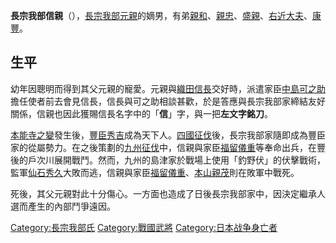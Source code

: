 {{unreferenced|time=2017-06-06T17:47:35+00:00}}
'''長宗我部信親'''（{{bd|1565年||1587年||}}），[[長宗我部元親|長宗我部元親]]的嫡男，有弟[[香川親和|親和]]、[[津野親忠|親忠]]、[[長宗我部盛親|盛親]]、[[長宗我部右近大夫|右近大夫]]、[[長宗我部康豐|康豐]]。

== 生平 ==
幼年因聰明而得到其父元親的寵愛。元親與[[織田信長|織田信長]]交好時，派遣家臣[[中島可之助|中島可之助]]擔任使者前去會見信長，信長與可之助相談甚歡，於是答應與長宗我部家締結友好關係，信親也因此獲賜信長名字中的「'''信'''」字，與一把'''左文字銘刀'''。

[[本能寺之變|本能寺之變]]發生後，[[豐臣秀吉|豐臣秀吉]]成為天下人。[[四國征伐|四國征伐]]後，長宗我部家隨即成為豐臣家的從屬勢力。在之後策劃的[[九州征伐|九州征伐]]中，信親與家臣[[福留儀重|福留儀重]]等奉命出兵，在豐後的戶次川展開戰鬥。然而，九州的島津家於戰場上使用「釣野伏」的伏擊戰術，監軍[[仙石秀久|仙石秀久]]大敗而逃，信親與家臣[[福留儀重|福留儀重]]、[[本山親茂|本山親茂]]則在敗軍中戰死。

死後，其父元親對此十分傷心。一方面也造成了日後長宗我部家中，因決定繼承人選而產生的內部鬥爭遠因。

{{DEFAULTSORT:Chōsokabe Nobuchika}}
[[Category:長宗我部氏|Category:長宗我部氏]]
[[Category:戰國武將|Category:戰國武將]]
[[Category:日本战争身亡者|Category:日本战争身亡者]]